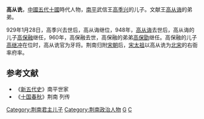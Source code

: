 '''高从诜'''，[[中國|中國]][[五代十國|五代十國]]時代人物，[[荆南|南平]]武信王[[高季兴|高季兴]]的儿子。文献王[[高从诲|高从诲]]的弟弟。

929年1月28日，高季兴去世后，高从诲继位，948年，[[高从诲|高从诲]]去世后，高从诲的儿子[[高保融|高保融]]继任，960年，高保融去世，高保融的弟弟[[高保勖|高保勖]]继任。高保融的儿子[[高继冲|高继冲]]在位时，高从诜官为牙将。荆南归附[[宋朝|宋朝]]后，[[宋太祖|宋太祖]]以高从诜为[[北宋|北宋]]的右衙率府率。
==参考文献==
*《[[新五代史|新五代史]]》南平世家
*《[[十国春秋|十国春秋]]》荆南 列传

[[Category:荆南君主儿子|Category:荆南君主儿子]]
[[Category:荆南政治人物|Category:荆南政治人物]]
[[Category:北宋官员|G]]
[[Category:高姓|C]]
